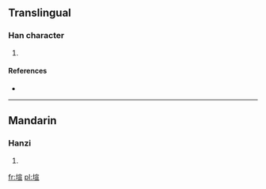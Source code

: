 ==Translingual==

===Han character===
{{Han char|rn=32|rad=土|as=09|sn=12|four=|canj=土十一一 (GJMM)}}

# {{defn|Han|sort=土09}}

====References====
* {{Han ref|kx=0234.271|hdz=10467.060|uh=5847|ud=22599}}

----

==Mandarin==

===Hanzi===
{{cmn-hanzi|pin=[[xuān]] ([[xuan1]])|wg=hsüan<sup>1</sup>}}

# {{defn|lang=cmn|sort=土09}}

[[fr:塇]]
[[pl:塇]]